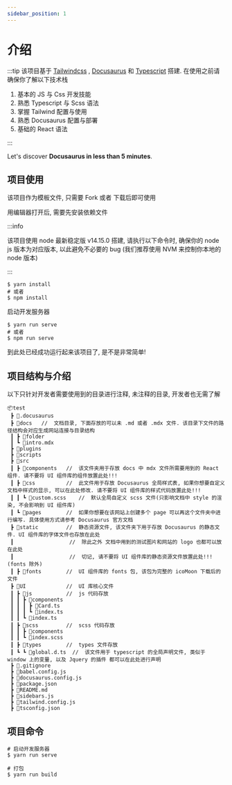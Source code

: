 ```yaml
---
sidebar_position: 1
---
```


# 介绍

:::tip
该项目基于 [Tailwindcss](https://tailwindcss.com/) , [Docusaurus](https://docusaurus.io/zh-CN/) 和 [Typescript](https://www.typescriptlang.org/) 搭建.
在使用之前请确保你了解以下技术栈

1. 基本的 JS 与 Css 开发技能
2. 熟悉 Typescript 与 Scss 语法
3. 掌握 Tailwind 配置与使用
4. 熟悉 Docusaurus 配置与部署
5. 基础的 React 语法

:::

Let's discover **Docusaurus in less than 5 minutes**.

## 项目使用

该项目作为模板文件, 只需要 Fork 或者 下载后即可使用

用编辑器打开后, 需要先安装依赖文件

:::info

该项目使用 node 最新稳定版 v14.15.0 搭建, 请执行以下命令时, 确保你的 node js 版本为对应版本, 以此避免不必要的 bug
(我们推荐使用 NVM 来控制你本地的 node 版本)

:::

```shell
$ yarn install
# 或者
$ npm install
```

启动开发服务器

```shell
$ yarn run serve
# 或者
$ npm run serve
```

到此处已经成功运行起来该项目了, 是不是非常简单!

## 项目结构与介绍

以下只针对开发者需要使用到的目录进行注释, 未注释的目录, 开发者也无需了解

```text
📦test
 ┣ 📂.docusaurus
 ┣ 📂docs   //  文档目录, 下面存放的可以未 .md 或者 .mdx 文件. 该目录下文件的路径结构会对应生成网站连接与目录结构
 ┃ ┣ 📂folder
 ┃ ┗ 📜intro.mdx
 ┣ 📂plugins
 ┣ 📂scripts
 ┣ 📂src
 ┃ ┣ 📂components   //  该文件夹用于存放 docs 中 mdx 文件所需要用到的 React 组件. 请不要将 UI 组件库的组件放置此处!!!
 ┃ ┣ 📂css          //  此文件用于存放 Docusaurus 全局样式表, 如果你想要自定义文档中样式的显示, 可以在此处修改. 请不要将 UI 组件库的样式代码放置此处!!!
 ┃ ┃ ┗ 📜custom.scss    //  默认全局自定义 scss 文件(只影响文档中 style 的渲染, 不会影响到 UI 组件库)
 ┃ ┗ 📂pages        //  如果你想要在该网站上创建多个 page 可以再这个文件夹中进行编写. 具体使用方式请参考 Docusaurus 官方文档
 ┣ 📂static         //  静态资源文件, 该文件夹下用于存放 Docusaurus 的静态文件. UI 组件库的字体文件也存放在此处
 ┃                  //  除此之外 文档中用到的测试图片和网站的 logo 也都可以放在此处
 ┃                  //  切记, 请不要将 UI 组件库的静态资源文件放置此处!!! (fonts 除外)
 ┃ ┣ 📂fonts        //  UI 组件库的 fonts 包, 该包为完整的 icoMoon 下载后的文件
 ┣ 📂UI             //  UI 库核心文件
 ┃ ┣ 📂js           //  js 代码存放
 ┃ ┃ ┣ 📂components
 ┃ ┃ ┃ ┣ 📜Card.ts
 ┃ ┃ ┃ ┗ 📜index.ts
 ┃ ┃ ┗ 📜index.ts
 ┃ ┣ 📂scss         //  scss 代码存放
 ┃ ┃ ┣ 📂components
 ┃ ┃ ┗ 📜index.scss
 ┃ ┣ 📂types        //  types 文件存放
 ┃ ┗ ┗ 📜global.d.ts  //  该文件用于 typescript 的全局声明文件, 类似于 window 上的变量, 以及 Jquery 的插件 都可以在此处进行声明
 ┣ 📜.gitignore
 ┣ 📜babel.config.js
 ┣ 📜docusaurus.config.js
 ┣ 📜package.json
 ┣ 📜README.md
 ┣ 📜sidebars.js
 ┣ 📜tailwind.config.js
 ┣ 📜tsconfig.json
```

## 项目命令

```shell
# 启动开发服务器
$ yarn run serve

# 打包
$ yarn run build
```
